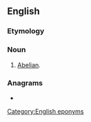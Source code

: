 {{also|abelite|abélite}}
==English==

===Etymology===
{{suffix|en|Abel|ite}}

===Noun===
{{en-noun}}

# {{lb|en|history|ecclesiastical}} [[Abelian]].

===Anagrams===
* {{anagrams|en|Eblaite|elbaite}}

[[Category:English eponyms]]